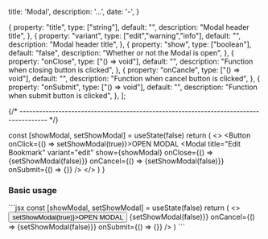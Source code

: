 
  title: 'Modal',
  description: '...',
  date: '-',
}

  {
    property: "title",
    type: ["string"],
    default: "",
    description: "Modal header title",
  },
  {
    property: "variant",
    type: ["edit","warning","info"],
    default: "",
    description: "Modal header title",
  },
  {
    property: "show",
    type: ["boolean"],
    default: "false",
    description: "Whether or not the Modal is open",
  },
  {
    property: "onClose",
    type: ["() => void"],
    default: "",
    description: "Function when closing button is clicked",
  },
  {
    property: "onCancle",
    type: ["() => void"],
    default: "",
    description: "Function when cancel button is clicked",
  },
  {
    property: "onSubmit",
    type: ["() => void"],
    default: "",
    description: "Function when submit button is clicked",
  },
];




{/* -------------------------------------------------------------------------------------- */}


  const [showModal, setShowModal] = useState(false)
  return (
    <>
      <Button onClick={() => setShowModal(true)}>OPEN MODAL</Button>
      <Modal 
        title="Edit Bookmark"
        variant="edit"
        show={showModal}
        onClose={() => {setShowModal(false)}}
        onCancel={() => {setShowModal(false)}}
        onSubmit={() => {}}
      />
    </>
  )
}

### Basic usage
<div className="flex gap-2">
<ModalExample/>
</div>
```jsx
const [showModal, setShowModal] = useState(false)
  return (
    <>
      <Button onClick={() => setShowModal(true)}>OPEN MODAL</Button>
      <Modal 
        title="Edit Bookmark"
        variant="edit"
        show={showModal}
        onClose={() => {setShowModal(false)}}
        onCancel={() => {setShowModal(false)}}
        onSubmit={() => {}}
      />
    </>
  )
```
